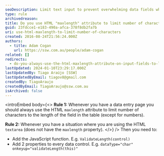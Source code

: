 ```yaml
---
seoDescription: Limit text input to prevent overwhelming data fields while ensuring user comfort.
type: rule
archivedreason:
title: Do you use HTML "maxlength" attribute to limit number of characters on input fields?
guid: 23fdcce1-e183-490a-afca-378f8db2fa7b
uri: use-html-maxlength-to-limit-number-of-characters
created: 2016-08-24T21:56:24.000Z
authors:
  - title: Adam Cogan
    url: https://ssw.com.au/people/adam-cogan
related: []
redirects:
  - do-you-always-use-the-html-maxlength-attribute-on-input-fields-to-limit-number-of-characters-to-the-length-of-the-field-in-the-table
lastUpdated: 2024-01-10T23:29:17.000Z
lastUpdatedBy: Tiago Araújo [SSW]
lastUpdatedByEmail: tiagov8@gmail.com
createdBy: TiagoAraujo
createdByEmail: TiagoAraujo@ssw.com.au
isArchived: false
---
```


<introEmbed
  body={<>
**Rule 1:** Whenever you have a data entry page you should always use the HTML `maxlength` attribute to limit number of characters to the length of the field in the table (except for numbers).

**Rule 2:** Whenever you have a situation where you are using the HTML `textarea` (does not have the `maxlength` property).
  </>}
/>
Then you need to:

- Add the JavaScript function. E.g. `ValidateLength(control)`
- Add 2 properties to every data control. E.g. `dataType="char" onkeyup="validateLength(this)"`
